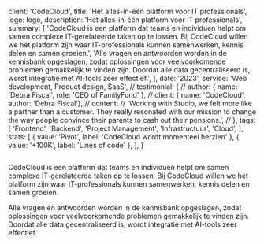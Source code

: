 
  client: 'CodeCloud',
  title: 'Het alles-in-één platform voor IT professionals',
  logo: logo,
  description: 'Het alles-in-één platform voor IT professionals',
  summary: [
    'CodeCloud is een platform dat teams en individuen helpt om samen complexe IT-gerelateerde taken op te lossen. Bij CodeCloud willen we hét platform zijn waar IT-professionals kunnen samenwerken, kennis delen en samen groeien.',
    'Alle vragen en antwoorden worden in de kennisbank opgeslagen, zodat oplossingen voor veelvoorkomende problemen gemakkelijk te vinden zijn. Doordat alle data gecentraliseerd is, wordt integratie met AI-tools zeer effectief.',
  ],
  date: '2023',
  service: 'Web development, Product design, SaaS',
  // testimonial: {
  //   author: { name: 'Debra Fiscal', role: 'CEO of FamilyFund' },
  //   client: { name: 'CodeCloud', author: 'Debra Fiscal'},
  //   content:
  //     'Working with Studio, we felt more like a partner than a customer. They really resonated with our mission to change the way people convince their parents to cash out their pensions.',
  // },
  tags: [
    'Frontend',
    'Backend',
    'Project Management',
    'Infrastructuur',
    'Cloud',
  ],
  stats: [
    { value: 'Pivot', label: 'CodeCloud wordt momenteel herzien' },
    { value: '+100K', label: 'Lines of code' },
  ],
}


<Image src={codecloud} alt="" />

CodeCloud is een platform dat teams en individuen helpt om samen complexe IT-gerelateerde taken op te lossen. Bij CodeCloud willen we hét platform zijn waar IT-professionals kunnen samenwerken, kennis delen en samen groeien.

Alle vragen en antwoorden worden in de kennisbank opgeslagen, zodat oplossingen voor veelvoorkomende problemen gemakkelijk te vinden zijn. Doordat alle data gecentraliseerd is, wordt integratie met AI-tools zeer effectief.

